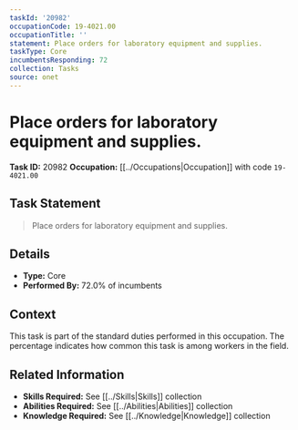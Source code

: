 ```yaml
---
taskId: '20982'
occupationCode: 19-4021.00
occupationTitle: ''
statement: Place orders for laboratory equipment and supplies.
taskType: Core
incumbentsResponding: 72
collection: Tasks
source: onet
---
```

# Place orders for laboratory equipment and supplies.

**Task ID:** 20982
**Occupation:** [[../Occupations|Occupation]] with code `19-4021.00`

## Task Statement

> Place orders for laboratory equipment and supplies.

## Details

- **Type:** Core
- **Performed By:** 72.0% of incumbents

## Context

This task is part of the standard duties performed in this occupation. The percentage indicates how common this task is among workers in the field.

## Related Information

- **Skills Required:** See [[../Skills|Skills]] collection
- **Abilities Required:** See [[../Abilities|Abilities]] collection
- **Knowledge Required:** See [[../Knowledge|Knowledge]] collection
